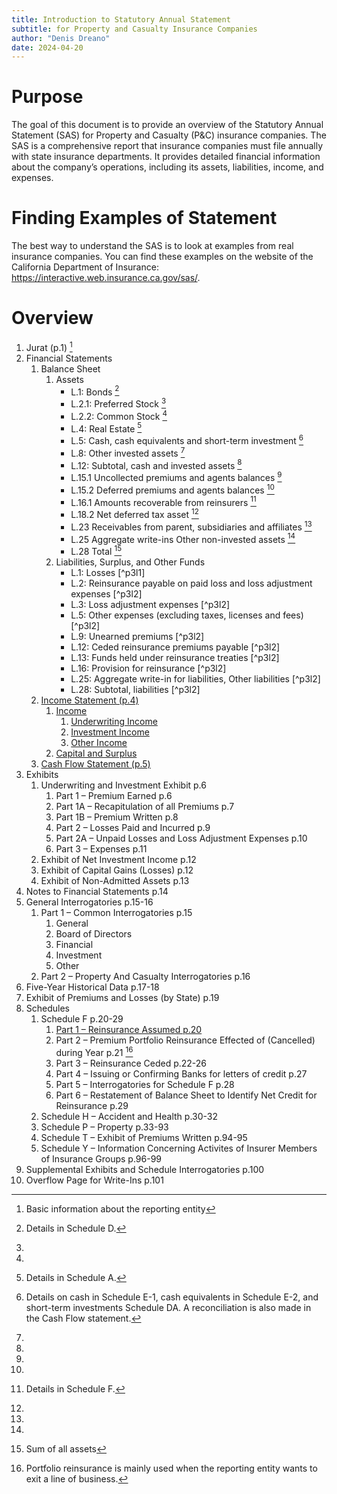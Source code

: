 ```yaml
---
title: Introduction to Statutory Annual Statement
subtitle: for Property and Casualty Insurance Companies
author: "Denis Dreano"
date: 2024-04-20
---
```


# Purpose

The goal of this document is to provide an overview of the Statutory Annual
Statement (SAS) for Property and Casualty (P&C) insurance companies. The SAS is
a comprehensive report that insurance companies must file annually with state
insurance departments. It provides detailed financial information about the
company's operations, including its assets, liabilities, income, and expenses.

# Finding Examples of Statement

The best way to understand the SAS is to look at examples from real insurance
companies. You can find these examples on the website of the California
Department of Insurance:
[https://interactive.web.insurance.ca.gov/sas/](https://interactive.web.insurance.ca.gov/apex_extprd/f?p=144:6:17550497214296::NO:RP,6:P6_COMPANY_ID,P6_NAIC:6740,11150).

# Overview


1. Jurat (p.1) [^jurat]
2. Financial Statements
    1. Balance Sheet
        1. Assets
            * L.1: Bonds [^p2l1]
            * L.2.1: Preferred Stock [^p2l2.1]
            * L.2.2: Common Stock [^p2l2.2]
            * L.4: Real Estate [^p2l4]
            * L.5: Cash, cash equivalents and short-term investment [^p2l5]
            * L.8: Other invested assets [^p2l8]
            * L.12: Subtotal, cash and invested assets [^p2l12]
            * L.15.1 Uncollected premiums and agents balances [^p2l15.1]
            * L.15.2 Deferred premiums and agents balances [^p2l15.2]
            * L.16.1 Amounts recoverable from reinsurers [^p2l16.1]
            * L.18.2 Net deferred tax asset  [^p2l18.2]
            * L.23 Receivables from parent, subsidiaries and affiliates [^p2l23]
            * L.25 Aggregate write-ins Other non-invested assets [^p2l25]
            * L.28 Total [^p2l28]
        2. Liabilities, Surplus, and Other Funds
            * L.1: Losses [^p3l1]
            * L.2: Reinsurance payable on paid loss and loss adjustment expenses [^p3l2]
            * L.3: Loss adjustment expenses [^p3l2]
            * L.5: Other expenses (excluding taxes, licenses and fees) [^p3l2]
            * L.9: Unearned premiums [^p3l2]
            * L.12: Ceded reinsurance premiums payable [^p3l2]
            * L.13: Funds held under reinsurance treaties [^p3l2]
            * L.16: Provision for reinsurance [^p3l2]
            * L.25: Aggregate write-in for liabilities, Other liabilities [^p3l2]
            * L.28: Subtotal, liabilities [^p3l2]
    2. [Income Statement (p.4)](./income-statement.md)
        1. [Income](./income.md)
            1. [Underwriting Income](./underwriting-income.md)
            2. [Investment Income](./investment-income.md)
            3. [Other Income](./other-income.md)
        2. [Capital and Surplus](./capital-surplus.md)
    3. [Cash Flow Statement (p.5)](./cash-flow-statement.md)
4. Exhibits
    1. Underwriting and Investment Exhibit p.6
        1. Part 1 -- Premium Earned p.6
        2. Part 1A -- Recapitulation of all Premiums p.7
        3. Part 1B -- Premium Written p.8
        4. Part 2 -- Losses Paid and Incurred p.9
        5. Part 2A -- Unpaid Losses and Loss Adjustment Expenses p.10
        6. Part 3 -- Expenses p.11
    2. Exhibit of Net Investment Income p.12
    3. Exhibit of Capital Gains (Losses) p.12
    4. Exhibit of Non-Admitted Assets p.13
5. Notes to Financial Statements p.14
6. General Interrogatories p.15-16
    1. Part 1 -- Common Interrogatories p.15
        1. General
        2. Board of Directors
        3. Financial
        4. Investment
        5. Other
    2. Part 2 -- Property And Casualty Interrogatories p.16
7. Five-Year Historical Data p.17-18
8. Exhibit of Premiums and Losses (by State) p.19
9. Schedules
    1. Schedule F p.20-29
        1. [Part 1 -- Reinsurance Assumed p.20](./reinsurance-assumed.md)
        2. Part 2 -- Premium Portfolio Reinsurance Effected of (Cancelled) during Year p.21 [^F2]
        3. Part 3 -- Reinsurance Ceded p.22-26
        4. Part 4 -- Issuing or Confirming Banks for letters of credit p.27
        5. Part 5 -- Interrogatories for Schedule F p.28
        6. Part 6 -- Restatement of Balance Sheet to Identify Net Credit for Reinsurance p.29
    2. Schedule H -- Accident and Health p.30-32
    2. Schedule P -- Property p.33-93
    2. Schedule T -- Exhibit of Premiums Written p.94-95
    2. Schedule Y -- Information Concerning Activites of Insurer Members of Insurance Groups p.96-99
10. Supplemental Exhibits and Schedule Interrogatories p.100
11. Overflow Page for Write-Ins p.101
    

[^jurat]: Basic information about the reporting entity

[^p2l1]: Details in Schedule D.
[^p2l2.1]:
[^p2l2.2]:
[^p2l4]: Details in Schedule A.
[^p2l5]: Details on cash in Schedule E-1, cash equivalents
    in Schedule E-2, and short-term investments Schedule DA. 
    A reconciliation is also made in the Cash Flow statement.
[^p2l8]:
[^p2l12]:
[^p2l15.1]:
[^p2l15.2]:
[^p2l16.1]: Details in Schedule F.
[^p2l18.2]:
[^p2l23]:
[^p2l25]:
[^p2l28]: Sum of all assets


[^F2]: Portfolio reinsurance is mainly used when the reporting entity wants to
    exit a line of business.
